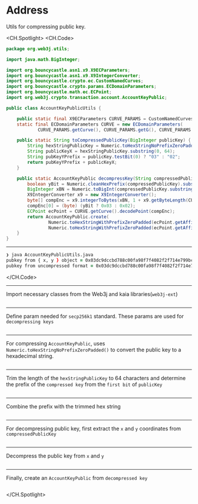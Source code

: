 # Address

Utils for compressing public key.

<CH.Spotlight>
<CH.Code>

```java AccountKeyPublicUtils.java
package org.web3j.utils;

import java.math.BigInteger;

import org.bouncycastle.asn1.x9.X9ECParameters;
import org.bouncycastle.asn1.x9.X9IntegerConverter;
import org.bouncycastle.crypto.ec.CustomNamedCurves;
import org.bouncycastle.crypto.params.ECDomainParameters;
import org.bouncycastle.math.ec.ECPoint;
import org.web3j.crypto.transaction.account.AccountKeyPublic;

public class AccountKeyPublicUtils {

    public static final X9ECParameters CURVE_PARAMS = CustomNamedCurves.getByName("secp256k1");
    static final ECDomainParameters CURVE = new ECDomainParameters(
            CURVE_PARAMS.getCurve(), CURVE_PARAMS.getG(), CURVE_PARAMS.getN(), CURVE_PARAMS.getH());

    public static String toCompressedPublicKey(BigInteger publicKey) {
        String hexStringPublicKey = Numeric.toHexStringNoPrefixZeroPadded(publicKey, 128);
        String publicKeyX = hexStringPublicKey.substring(0, 64);
        String pubKeyYPrefix = publicKey.testBit(0) ? "03" : "02";
        return pubKeyYPrefix + publicKeyX;
    }

    public static AccountKeyPublic decompressKey(String compressedPublicKey) {
        boolean yBit = Numeric.cleanHexPrefix(compressedPublicKey).substring(0, 2).equals("03");
        BigInteger xBN = Numeric.toBigInt(compressedPublicKey.substring(2));
        X9IntegerConverter x9 = new X9IntegerConverter();
        byte[] compEnc = x9.integerToBytes(xBN, 1 + x9.getByteLength(CURVE.getCurve()));
        compEnc[0] = (byte) (yBit ? 0x03 : 0x02);
        ECPoint ecPoint = CURVE.getCurve().decodePoint(compEnc);
        return AccountKeyPublic.create(
                Numeric.toHexStringWithPrefixZeroPadded(ecPoint.getAffineXCoord().toBigInteger(), 64),
                Numeric.toHexStringWithPrefixZeroPadded(ecPoint.getAffineYCoord().toBigInteger(), 64));
    }
}
```

---

```zsh output
❯ java AccountKeyPublicUtils.java
pubkey from { x, y } object = 0x03dc9dccbd788c00fa98f7f4082f2f714e799bc0c29d63f04d48b54fe6250453cd
pubkey from uncompressed format = 0x03dc9dccbd788c00fa98f7f4082f2f714e799bc0c29d63f04d48b54fe6250453cd
```

</CH.Code>

---

Import necessary classes from the Web3j and kaia libraries(`web3j-ext`)

```java AccountKeyPublicUtils.java focus=1:10

```
---
Define param needed for `secp256k1` standard. These params are used for `decompressing keys`

```java AccountKeyPublicUtils.java focus=14:16

```
---
For compressing `AccountKeyPublic`, uses `Numeric.toHexStringNoPrefixZeroPadded()` to convert the public key to a hexadecimal string.

```java AccountKeyPublicUtils.java focus=19

```
---
Trim the length of the `hexStringPublicKey` to 64 characters and determine the prefix of the `compressed key` from the `first bit` of `publicKey`

```java AccountKeyPublicUtils.java focus=20:21

```
---
Combine the prefix with the trimmed hex string

```java AccountKeyPublicUtils.java focus=22

```
---

For decompressing public key, first extract the `x` and `y` coordinates from `compressedPublicKey`
```java AccountKeyPublicUtils.java focus=26:27

```
---
Decompress the public key from `x` and `y`

```java AccountKeyPublicUtils.java focus=28:31

```
---
Finally, create an `AccountKeyPublic` from `decompressed key`

```java AccountKeyPublicUtils.java focus=32:34

```
</CH.Spotlight>
